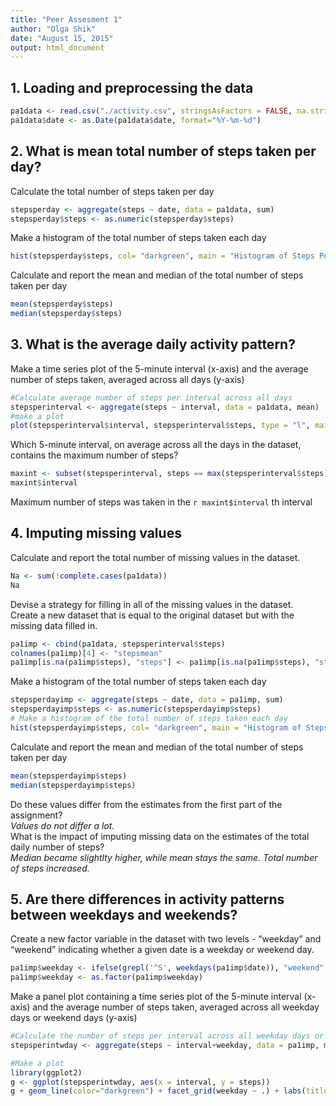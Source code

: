 ```yaml
---
title: "Peer Assesment 1"
author: "Olga Shik"
date: "August 15, 2015"
output: html_document
---
```


## 1. Loading and preprocessing the data  

```r
pa1data <- read.csv("./activity.csv", stringsAsFactors = FALSE, na.strings = "NA")
pa1data$date <- as.Date(pa1data$date, format="%Y-%m-%d")
```

## 2. What is mean total number of steps taken per day?  
Calculate the total number of steps taken per day  
```r
stepsperday <- aggregate(steps ~ date, data = pa1data, sum)
stepsperday$steps <- as.numeric(stepsperday$steps)
```

Make a histogram of the total number of steps taken each day  
```r
hist(stepsperday$steps, col= "darkgreen", main = "Histogram of Steps Per Day", xlab = "Total Steps Per Day")
```
  
Calculate and report the mean and median of the total number of steps taken per day  
```r
mean(stepsperday$steps)
median(stepsperday$steps)
```
## 3. What is the average daily activity pattern?  
Make a time series plot of the 5-minute interval (x-axis) and the average number of steps taken, averaged across all days (y-axis)  
```r
#Calculate average number of steps per interval across all days
stepsperinterval <- aggregate(steps ~ interval, data = pa1data, mean)
#make a plot
plot(stepsperinterval$interval, stepsperinterval$steps, type = "l", main = "Average Number of Steps per Interval", xlab = "Interval Number", ylab = "Average Number of Steps")
```

Which 5-minute interval, on average across all the days in the dataset, contains the maximum number of steps?   
```r
maxint <- subset(stepsperinterval, steps == max(stepsperinterval$steps), interval)
maxint$interval
```

Maximum number of steps was taken in the `r maxint$interval` th interval    

## 4. Imputing missing values  
Calculate and report the total number of missing values in the dataset.  
```r
Na <- sum(!complete.cases(pa1data))
Na
```

Devise a strategy for filling in all of the missing values in the dataset.  
Create a new dataset that is equal to the original dataset but with the missing data filled in.  
```r
pa1imp <- cbind(pa1data, stepsperinterval$steps)
colnames(pa1imp)[4] <- "stepsmean"
pa1imp[is.na(pa1imp$steps), "steps"] <- pa1imp[is.na(pa1imp$steps), "stepsmean"]
```

Make a histogram of the total number of steps taken each day   
```r
stepsperdayimp <- aggregate(steps ~ date, data = pa1imp, sum)
stepsperdayimp$steps <- as.numeric(stepsperdayimp$steps)
# Make a histogram of the total number of steps taken each day
hist(stepsperdayimp$steps, col= "darkgreen", main = "Histogram of Steps Per Day, Imputed Values", xlab = "Total Steps Per Day")
```
 
Calculate and report the mean and median of the total number of steps taken per day  
```r
mean(stepsperdayimp$steps)
median(stepsperdayimp$steps)
```

Do these values differ from the estimates from the first part of the assignment?  
*Values do not differ a lot.*  
What is the impact of imputing missing data on the estimates of the total daily number of steps?  
*Median became slightlty higher, while mean stays the same. Total number of steps increased.*  

## 5. Are there differences in activity patterns between weekdays and weekends?  
Create a new factor variable in the dataset with two levels - "weekday" and "weekend" indicating whether a given date is a weekday or weekend day.
```r
pa1imp$weekday <- ifelse(grepl('^S', weekdays(pa1imp$date)), "weekend", "weekday")
pa1imp$weekday <- as.factor(pa1imp$weekday)
```
  
Make a panel plot containing a time series plot of the 5-minute interval (x-axis) and the average number of steps taken, averaged across all weekday days or weekend days (y-axis)
```r
#Calculate the number of steps per interval across all weekday days or weekend days
stepsperintwday <- aggregate(steps ~ interval+weekday, data = pa1imp, mean)
```

```r
#Make a plot
library(ggplot2)
g <- ggplot(stepsperintwday, aes(x = interval, y = steps))        
g + geom_line(color="darkgreen") + facet_grid(weekday ~ .) + labs(title = "Average Number of Steps Taken", y = "Number of Steps", x = "Interval")
```


